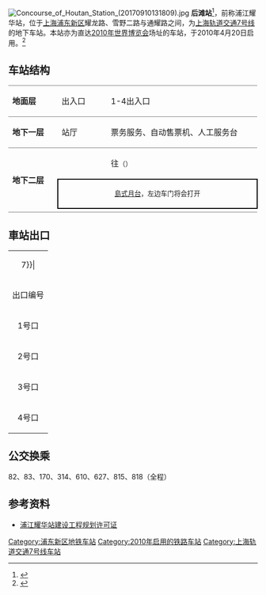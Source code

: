 {{noteTA 
|G1 =Railway}}
{{Infobox station
|name = 后滩
|eng_name = Houtan
|symbol_right =
|linecolour = {{上海地铁颜色|7|yes}}
|image = Houtan Station.jpg
|caption = 后滩站站台及大字壁
|other_name = 
|country = {{PRC}}
|borough = [[上海市|上海市]][[浦东新区|浦东新区]][[上钢新村街道|上钢新村街道]]
|address = [[耀龙路|耀龙路]]与[[通耀路|通耀路]]交叉口东側
|coordinates = {{coord|31|10|27|N|121|28|8|E|type:railwaystation}}
|elevation = 
|owned = [[上海申通地铁集团|上海申通地铁集团]]
|operator = [[上海地铁|上海地铁]]
|lines = {{上海地铁线路名|7|SL}}
|distance = 
|platform = 1個[[島式月台|島式月台]]
|tracks = 2条
|bus_routes = 
|bus_stands = 
|connections = 
|structure = 地下车站
|hall = 地下站厅
|depth = 
|levels = 
|interchange = 
|exits = 2个
|architect = 
|architectural_style = 
|colour = 
|type = 
|status = 运营中
|code = 
|classification = 
|website = 
|built = 
|opened = {{Start date|2010|4|20|df=y}}
|closed = 
|former = 
|pass_year = 
|passengers = 
|pass_system = 
|pass_rank = 
|mpassengers = 
|trains = 
|station_hours = 
|hours = 
|first = 往{{上海地铁起讫站|7|L}}：5:51<br/>往{{上海地铁起讫站|7|R}}：6:12
|last = 往{{上海地铁起讫站|7|L}}：22:51<br/>往{{上海地铁起讫站|7|R}}：23:12
|adjacent = {{Adjacent stations|system=上海地铁|line=7|left=龙华中路|right=长清路}}
}}
[[File:Concourse_of_Houtan_Station_(20170910131809).jpg|thumb]]
'''后滩站'''<ref>{{Cite web |url=http://sh.xinmin.cn/shehui/2008/12/06/1461376.html |title=本市在建的7号线与11号线53座车站确定名称 |accessdate=2008-12-07 |archive-date=2009-12-16 |archive-url=https://web.archive.org/web/20091216175339/http://sh.xinmin.cn/shehui/2008/12/06/1461376.html |dead-url=no }}</ref>，前称浦江耀华站，位于[[上海|上海]][[浦东新区|浦东新区]]耀龙路、雪野二路与通耀路之间，为[[上海轨道交通7号线|上海轨道交通7号线]]的地下车站。本站亦为直达[[2010年世界博览会|2010年世界博览会]]场址的车站，于2010年4月20日启用。<ref>{{Cite web |url=http://www.shmetro.com/node70/node72/201004/con103638.htm |title=7号线后滩站4月20开通试运营公告 |accessdate=2010-04-20 |archive-date=2016-03-04 |archive-url=https://web.archive.org/web/20160304200036/http://shmetro.com/node70/node72/201004/con103638.htm |dead-url=no }}</ref>

==车站结构==
{|cellspacing=0 cellpadding=3
|style="border-top:solid 1px gray;border-bottom:solid 1px gray;" width=100|'''地面层'''
|style="border-top:solid 1px gray;border-bottom:solid 1px gray;" width=100|出入口
|style="border-top:solid 1px gray;border-bottom:solid 1px gray;" width=350|1-4出入口
|-
|style="border-bottom:solid 1px gray;"|'''地下一层'''
|style="border-bottom:solid 1px gray;"|站厅
|style="border-bottom:solid 1px gray;"|票务服务、自动售票机、人工服务台
|-
|style="border-bottom:solid 1px gray;" rowspan=3|'''地下二层'''
|{{arrow|L}}
|{{上海地铁线路名|7}}往{{站|美兰湖}}<small>（{{站|龙华中路}}）</small>
|-
|style="border-right:solid 2px black;border-left:solid 2px black;border-top:solid 2px black;border-bottom:solid 2px black;" colspan=2|<center><small>[[島式月台|島式月台]]，左边车门将会打开</small></center>
|-
|style="border-bottom:solid 1px gray;"|
|style="border-bottom:solid 1px gray;"|{{split text|{{上海地铁线路名|7}}往{{站|花木路}}<small>（{{站|长清路}}）</small>|{{arrow|R}}}}
|}

== 車站出口 ==
{| class="wikitable"
|colspan=4 align="center" bgcolor={{上海地铁颜色|7}}|
|-
! 出口编号 !! 建议前往目的地 !! 照片
|-
| 1号口 || || 
|-
| 2号口 || ||
|-
| 3号口 || ||
|-
| 4号口 || || [[File:Exit_4_of_Houtan_Station_(20170910132154).jpg|200px]]
|}

==公交换乘==
82、83、170、314、610、627、815、818（全程）

==参考资料==
*[http://www.shghj.gov.cn/Ct_1.aspx?ct_id=00070626F09934 浦江耀华站建设工程规划许可证]{{dead link|date=2017年12月 |bot=InternetArchiveBot |fix-attempted=yes }}
<div class="references-small">
<references />
</div>
{{commonscat|Houtan Station}}

{{Shmetro-stub}}
{{上海軌道交通7號線車站}}
[[Category:浦东新区地铁车站|Category:浦东新区地铁车站]]
[[Category:2010年启用的铁路车站|Category:2010年启用的铁路车站]]
[[Category:上海轨道交通7号线车站|Category:上海轨道交通7号线车站]]